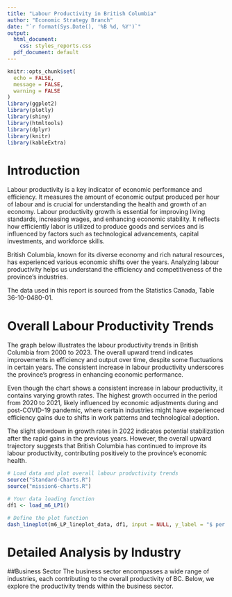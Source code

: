 ```yaml
---
title: "Labour Productivity in British Columbia"
author: "Economic Strategy Branch"
date: "`r format(Sys.Date(), '%B %d, %Y')`"
output:
  html_document:
    css: styles_reports.css
  pdf_document: default
---
```


```r
knitr::opts_chunk$set(
  echo = FALSE,
  message = FALSE,
  warning = FALSE
)
library(ggplot2)
library(plotly)
library(shiny)
library(htmltools)
library(dplyr)
library(knitr)
library(kableExtra)
```

# Introduction

Labour productivity is a key indicator of economic performance and efficiency. It measures the amount of economic output produced per hour of labour and is crucial for understanding the health and growth of an economy. Labour productivity growth is essential for improving living standards, increasing wages, and enhancing economic stability. It reflects how efficiently labor is utilized to produce goods and services and is influenced by factors such as technological advancements, capital investments, and workforce skills.

British Columbia, known for its diverse economy and rich natural resources, has experienced various economic shifts over the years. Analyzing labour productivity helps us understand the efficiency and competitiveness of the province's industries.

The data used in this report is sourced from the Statistics Canada,  Table 36-10-0480-01.

# Overall Labour Productivity Trends

The graph below illustrates the labour productivity trends in British Columbia from 2000 to 2023. The overall upward trend indicates improvements in efficiency and output over time, despite some fluctuations in certain years. The consistent increase in labour productivity underscores the province's progress in enhancing economic performance.

Even though the chart shows a consistent increase in labour productivity, it contains varying growth rates. The highest growth occurred in the period from 2020 to 2021, likely influenced by economic adjustments during and post-COVID-19 pandemic, where certain industries might have experienced efficiency gains due to shifts in work patterns and technological adoption.

The slight slowdown in growth rates in 2022 indicates potential stabilization after the rapid gains in the previous years. However, the overall upward trajectory suggests that British Columbia has continued to improve its labour productivity, contributing positively to the province's economic health.


```r
# Load data and plot overall labour productivity trends
source("Standard-Charts.R")
source("mission6-charts.R")

# Your data loading function
df1 <- load_m6_LP1()

# Define the plot function
dash_lineplot(m6_LP_lineplot_data, df1, input = NULL, y_label = "$ per hour")

```


# Detailed Analysis by Industry
##Business Sector
The business sector encompasses a wide range of industries, each contributing to the overall productivity of BC. Below, we explore the productivity trends within the business sector.

